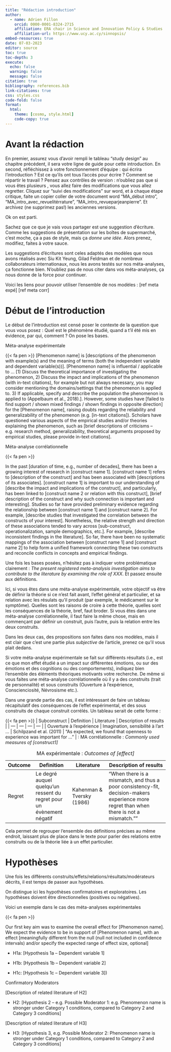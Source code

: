 ```yaml
---
title: "Rédaction introduction"
author:
  - name: Adrien Fillon
    orcid: 0000-0001-8324-2715
    affiliation: ERA chair in Science and Innovation Policy & Studies 
    affiliation-url: https://www.ucy.ac.cy/sinnopsis/ 
embed-resources: true
date: 07-03-2023
editor: source
toc: true
toc-depth: 3
execute: 
  echo: false
  warning: false
  message: false
citation: true
bibliography: references.bib
link-citations: true
css: styles.css
code-fold: false
format:
  html:
    theme: [cosmo, style.html]
    code-copy: true
---
```


# Avant la rédaction

En premier, assurez vous d'avoir rempli le tableau "study design" au chapitre précédent, il sera votre ligne de guide pour cette introduction.
En second, réfléchissez à votre fonctionnement d'équipe : qui écrira l'introduction ? Est ce qu'ils ont tous l'accès pour écrire ? Comment se répartir le travail ? Pensez aux contrôles de version : n'oubliez pas que si vous êtes plusieurs , vous allez faire des modifications que vous allez regretter. Cliquez sur "suivi des modifications" sur word, et à chaque étape critique, faite un copier coller de votre document word "MA_début intro", "MA_intro_avec_revuelitérrature", "MA_intro_revueparjeanpierre". Et archivez (ne supprimez pas!) les anciennes versions.

Ok on est parti.

Sachez que ce que je vais vous partager est une suggestion d'écriture. Comme les suggestions de présentation sur les boîtes de supermarché, c'est moche, ça a pas de style, mais ça *donne une idée*. Alors prenez, modifiez, faites à votre sauce.

Les suggestions d'écritures sont celes adaptés des modèles que nous avons réalisés avec Siu Kit Yeung, Gilad Feldman et de nombreux collaborateurs internationaux, nous les avons testés sur nos méta-analyses, ça fonctionne bien. N'oubliez pas de nous citer dans vos méta-analyses, ça nous donne de la force pour continuer.

Voici les liens pour pouvoir utiliser l'ensemble de nos modèles :
[ref meta expé]
[ref meta corr]

# Début de l'introduction

Le début de l'introduction est censé poser le contexte de la question que vous vous posez : Quel est le phénomène étudié, quand a t'il été mis en évidence, par qui, comment ? On pose les bases.

Méta-analyse expérimentale

::: {.boxinfo}

{{< fa pen >}}
[Phenomenon name] is [descriptions of the phenomenon with example(s) and the meaning of terms (both the independent variable and dependent variable(s))]. [Phenomenon name] is influential / applicable to … [1) Discuss the theoretical importance of investigating the phenomenon, 2) Discuss the impact and implications of the phenomenon (with in-text citations), for example but not always necessary, you may consider mentioning the domains/settings that the phenomenon is applied to. 3) If applicable, specify and describe the population the phenomenon is applied to (Appelbaum et al., 2018).]. However, some studies have [failed to find support / shown mixed findings / shown findings in opposite direction] for the [Phenomenon name], raising doubts regarding the reliability and generalizability of the phenomenon (e.g. [in-text citations]). Scholars have questioned various aspects of the empirical studies and/or theories explaining the phenomenon, such as [brief descriptions of criticisms – e.g. research method, generalizability, theoretical arguments proposed by empirical studies, please provide in-text citations].

:::

Méta-analyse corrélationnelle

::: {.boxinfo}
{{< fa pen >}}

In the past [duration of time, e.g., number of decades], there has been a growing interest of research in [construct name 1]. [construct name 1] refers to [description of the construct] and has been associated with [descriptions of its associates]. [construct name 1] is important to our understanding of [describe the impact and implications of the construct], and particularly, has been linked to [construct name 2 or relation with this construct], [brief description of the construct and why such connection is important and interesting].
Studies so far have provided preliminary evidence regarding the relationship between [construct name 1] and [construct name 2]. For example, [describe studies that investigated the correlation between the constructs of your interest]. Nonetheless, the relative strength and direction of these associations tended to vary across [sub-construct, operationalization, sample demographics, etc.]. For example, [describe inconsistent findings in the literature]. So far, there have been no systematic mappings of the association between [construct name 1] and [construct name 2] to help form a unified framework connecting these two constructs and reconcile conflicts in concepts and empirical findings.

:::


Une fois les bases posées, n'hésitez pas à indiquer votre problématique clairement : *The present registered meta-analysis investigation aims to contribute to the literature by examining the role of XXX*. Et passez ensuite aux définitions.

Ici, si vous êtes dans une méta-analyse expérimentale, votre objectif va être de définir la théorie si ce n'est fait avant, l'effet général et particulier, et sa relation avec les résulats qu'il produit (par exemple, le médicament sur le symptôme). Quelles sont les raisons de croire à cette théorie, quelles sont les conséquences de la théorie, bref, faut broder.
Si vous êtes dans une méta-analyse corrélationnelle, il faut faire la même chose, mais en commençant par définir un construit, puis l'autre, puis la relation entre les deux construits.


Dans les deux cas, des propositions son faites dans nos modèles, mais il est clair que c'est une partie plus *subjective* de l'article, prenez ce qu'il vous plait dedans. 

Si votre méta-analyse expérimentale se fait sur différents résultats (i.e., est ce que mon effet étudié a un impact sur différentes émotions, ou sur des émotions et des cognitions ou des comportements), indiquez bien l'ensemble des éléments théoriques motivants votre recherche. De même si vous faites une méta-analyse corrélationnelle où il y a des construits (trait de personnalité) et sous construits (Ouverture à l'expérience, Conscienciosité, Névrosisme etc.).

Dans une grande partie des cas, il est intéressant de faire un tableau récapitulatif des conséquences de l'effet expérimental, et des sous construits de chaque construit corrélés. Un tableau serait de cette forme :

::: {.boxinfo}
{{< fa pen >}}
| Subconstruct | Definition | Literature | Description of results |
| --- | --- | --- | --- |
| Ouverture à l'expérience | Imagination, sensibilité à l'art ... | Schilpzand et al. (2011) | "As expected, we found that openness to experience was important for ..." |
: MA corrélationnelle : *Commonly used measures of [construct1]*


| Outcome | Definition | Literature | Description of results |
| -- | --- | --- | ----- |
| Regret | Le degré auquel quelqu'un ressent du regret pour un évènement négatif | Kahenman & Tversky (1986) | "When there is a mismatch, and thus a poor consistency-fit, decision-makers experience more regret than when there is not a mismatch.”"  |
: MA expérimentale : *Outcomes of [effect]*

:::

Cela permet de regrouper l'ensemble des définitions précises au même endroit, laissant plus de place dans le texte pour parler des relations entre construits ou de la théorie liée à un effet particulier.

# Hypothèses

Une fois les différents construits/effets/relations/résultats/modérateurs décrits, il est temps de passer aux hypothèses.

On distingue ici les hypothèses confirmatoires et exploratoires. Les hypothèses doivent être directionnelles (positives ou négatives).

Voici un exemple dans le cas des méta-analyses expérimentales


::: {.boxinfo}
{{< fa pen >}}

Our first key aim was to examine the overall effect for [Phenomenon name]. We expect the evidence to be in support of [Phenomenon name], with an effect [meaningfully different from the null (null not included in confidence intervals) and/or specify the expected range of effect size, optional]

* H1a: [Hypothesis 1a – Dependent variable 1]

* H1b: [Hypothesis 1b – Dependent variable 2]

* H1c: [Hypothesis 1c – Dependent variable 3])

Confirmatory Moderators  

[Description of related literature of H2]

* H2: [Hypothesis 2 – e.g. Possible Moderator 1: e.g. Phenomenon name is stronger under Category 1 conditions, compared to Category 2 and Category 3 conditions]

[Description of related literature of H3]

* H3: [Hypothesis 3, e.g. Possible Moderator 2: Phenomenon name is stronger under Category 1 conditions, compared to Category 2 and Category 3 conditions]
:::
